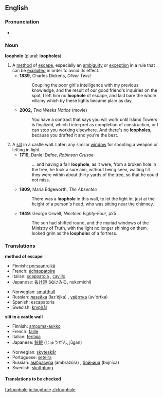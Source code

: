 ==English==

===Pronunciation===
*{{IPA|/ˈluːphəʊl/}}

===Noun===
'''loophole''' (plural: '''loopholes''')

# A [[method]] of [[escape]], especially an [[ambiguity]] or [[exception]] in a rule that can be [[exploit]]ed in order to avoid its effect.
#*'''1839,''' Charles Dickens, ''Oliver Twist''
#*:Coupling the poor girl's intelligence with my previous knowledge, and the result of our good friend's inquiries on the spot, I left him no '''loophole''' of escape, and laid bare the whole villainy which by these lights became plain as day.
#*'''2002,''' ''Two Weeks Notice'' (movie)
#*:You have a contract that says you will work until Island Towers is finalized, which I interpret as completion of construction, or I can stop you working elsewhere. And there's no '''loopholes''', because you drafted it and you're the best.
# A [[slit]] in a castle wall.  Later: any similar [[window]] for shooting a weapon or letting in light.
#*'''1719,''' Daniel Defoe, ''Robinson Crusoe''
#*:... and having a fair '''loophole''', as it were, from a broken hole in the tree, he took a sure aim, without being seen, waiting till they were within about thirty yards of the tree, so that he could not miss.
#*'''1809,''' Maria Edgeworth, ''The Absentee''
#*:There was a '''loophole''' in this wall, to let the light in, just at the height of a person's head, who was sitting near the chimney.
#*'''1949''': George Orwell, ''Nineteen Eighty-Four'', p25
#*:The sun had shifted round, and the myriad windows of the Ministry of Truth, with the light no longer shining on them, looked grim as the '''loophole'''s of a fortress.

===Translations===
'''method of escape'''
{{top}}
*Finnish: [[porsaanreikä]]
*French: [[échappatoire]] {{f}}
*Italian: [[scappatoia]] {{f}}, [[cavillo]] {{m}}
*Japanese: [[抜け道]] (ぬけみち, nukemichi)
{{mid}}
*Norwegian: [[smutthull]] {{n}}
*Russian: [[лазейка]] (laz'éjka) {{f}}, [[увёртка]] (uv'órtka) {{f}}
*Spanish: escapatoria {{f}}
*Swedish: [[kryphål]] {{n}}
{{bottom}}

'''slit in a castle wall'''
{{top}}
*Finnish: [[ampuma-aukko]]
*French: [[faille]] {{f}}
*Italian: [[feritoia]] {{f}}
*Japanese: [[銃眼]] (じゅうがん, jūgan)
{{mid}}
*Norwegian: [[skyteskår]] {{n}}
*Portuguese: [[seteira]] {{f}}
*Russian: [[амбразура]] (ambrazúra) {{f}}, [[бойница]] (bojníca) {{f}}
*Swedish: [[skottglugg]] {{c}}
{{bottom}}


====Translations to be checked====
{{checktrans}}

[[fa:loophole]]
[[io:loophole]]
[[zh:loophole]]